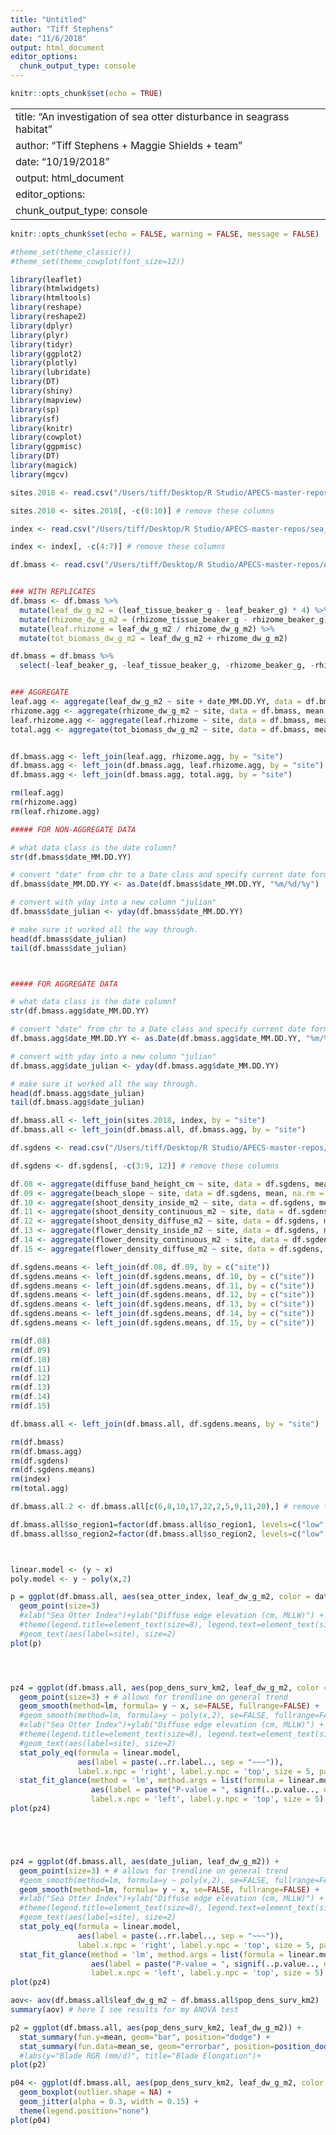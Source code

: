 ```yaml
---
title: "Untitled"
author: "Tiff Stephens"
date: "11/6/2018"
output: html_document
editor_options: 
  chunk_output_type: console
---
```


```r
knitr::opts_chunk$set(echo = TRUE)
```


---
title: "An investigation of sea otter disturbance in seagrass habitat"
author: "Tiff Stephens + Maggie Shields + team"
date: "10/19/2018"
output: html_document
editor_options: 
  chunk_output_type: console
---

```r
knitr::opts_chunk$set(echo = FALSE, warning = FALSE, message = FALSE)

#theme_set(theme_classic())
#theme_set(theme_cowplot(font_size=12))
```

```r
library(leaflet)
library(htmlwidgets)
library(htmltools)
library(reshape)
library(reshape2)
library(dplyr)
library(plyr)
library(tidyr)
library(ggplot2)
library(plotly)
library(lubridate)
library(DT)
library(shiny)
library(mapview)
library(sp)
library(sf)
library(knitr)
library(cowplot)
library(ggpmisc)
library(DT)
library(magick)
library(mgcv)
```


\sites
```r
sites.2018 <- read.csv("/Users/tiff/Desktop/R Studio/APECS-master-repos/ALL_DATA/TIFF_seagrass/2018_data_efforts/sites_2018.csv", stringsAsFactors = FALSE, header = TRUE) # import site data

sites.2018 <- sites.2018[, -c(8:10)] # remove these columns
```


\index
```r
index <- read.csv("/Users/tiff/Desktop/R Studio/APECS-master-repos/sea_otter_index_2018/so_index_stephens.csv", stringsAsFactors = FALSE, header = TRUE)

index <- index[, -c(4:7)] # remove these columns
```


\biomass
```r
df.bmass <- read.csv("/Users/tiff/Desktop/R Studio/APECS-master-repos/ALL_DATA/TIFF_seagrass/2018_data_efforts/biomass_seagrass.csv", stringsAsFactors = FALSE, header = TRUE)


### WITH REPLICATES
df.bmass <- df.bmass %>%
  mutate(leaf_dw_g_m2 = (leaf_tissue_beaker_g - leaf_beaker_g) * 4) %>%
  mutate(rhizome_dw_g_m2 = (rhizome_tissue_beaker_g - rhizome_beaker_g) * 4) %>%
  mutate(leaf.rhizome = leaf_dw_g_m2 / rhizome_dw_g_m2) %>%
  mutate(tot_biomass_dw_g_m2 = leaf_dw_g_m2 + rhizome_dw_g_m2)

df.bmass = df.bmass %>% 
  select(-leaf_beaker_g, -leaf_tissue_beaker_g, -rhizome_beaker_g, -rhizome_tissue_beaker_g)


### AGGREGATE
leaf.agg <- aggregate(leaf_dw_g_m2 ~ site + date_MM.DD.YY, data = df.bmass, mean, na.rm = TRUE)
rhizome.agg <- aggregate(rhizome_dw_g_m2 ~ site, data = df.bmass, mean, na.rm = TRUE)
leaf.rhizome.agg <- aggregate(leaf.rhizome ~ site, data = df.bmass, mean, na.rm = TRUE)
total.agg <- aggregate(tot_biomass_dw_g_m2 ~ site, data = df.bmass, mean, na.rm = TRUE)


df.bmass.agg <- left_join(leaf.agg, rhizome.agg, by = "site") 
df.bmass.agg <- left_join(df.bmass.agg, leaf.rhizome.agg, by = "site") 
df.bmass.agg <- left_join(df.bmass.agg, total.agg, by = "site") 

rm(leaf.agg)
rm(rhizome.agg)
rm(leaf.rhizome.agg)
```

```r
##### FOR NON-AGGREGATE DATA

# what data class is the date column? 
str(df.bmass$date_MM.DD.YY)

# convert "date" from chr to a Date class and specify current date format
df.bmass$date_MM.DD.YY <- as.Date(df.bmass$date_MM.DD.YY, "%m/%d/%y")

# convert with yday into a new column "julian"
df.bmass$date_julian <- yday(df.bmass$date_MM.DD.YY)  

# make sure it worked all the way through. 
head(df.bmass$date_julian)
tail(df.bmass$date_julian)



##### FOR AGGREGATE DATA

# what data class is the date column? 
str(df.bmass.agg$date_MM.DD.YY)

# convert "date" from chr to a Date class and specify current date format
df.bmass.agg$date_MM.DD.YY <- as.Date(df.bmass.agg$date_MM.DD.YY, "%m/%d/%y")

# convert with yday into a new column "julian"
df.bmass.agg$date_julian <- yday(df.bmass.agg$date_MM.DD.YY)  

# make sure it worked all the way through. 
head(df.bmass.agg$date_julian)
tail(df.bmass.agg$date_julian)
```



\join1
```r
df.bmass.all <- left_join(sites.2018, index, by = "site") 
df.bmass.all <- left_join(df.bmass.all, df.bmass.agg, by = "site") 
```





\density
```r
df.sgdens <- read.csv("/Users/tiff/Desktop/R Studio/APECS-master-repos/ALL_DATA/TIFF_seagrass/2018_data_efforts/elevs_worked.csv", stringsAsFactors = FALSE, header = TRUE)

df.sgdens <- df.sgdens[, -c(3:9, 12)] # remove these columns

df.08 <- aggregate(diffuse_band_height_cm ~ site, data = df.sgdens, mean, na.rm = TRUE)
df.09 <- aggregate(beach_slope ~ site, data = df.sgdens, mean, na.rm = TRUE)
df.10 <- aggregate(shoot_density_inside_m2 ~ site, data = df.sgdens, mean, na.rm = TRUE)
df.11 <- aggregate(shoot_density_continuous_m2 ~ site, data = df.sgdens, mean, na.rm = TRUE)
df.12 <- aggregate(shoot_density_diffuse_m2 ~ site, data = df.sgdens, mean, na.rm = TRUE)
df.13 <- aggregate(flower_density_inside_m2 ~ site, data = df.sgdens, mean, na.rm = TRUE)
df.14 <- aggregate(flower_density_continuous_m2 ~ site, data = df.sgdens, mean, na.rm = TRUE)
df.15 <- aggregate(flower_density_diffuse_m2 ~ site, data = df.sgdens, mean, na.rm = TRUE)

df.sgdens.means <- left_join(df.08, df.09, by = c("site"))
df.sgdens.means <- left_join(df.sgdens.means, df.10, by = c("site"))
df.sgdens.means <- left_join(df.sgdens.means, df.11, by = c("site"))
df.sgdens.means <- left_join(df.sgdens.means, df.12, by = c("site"))
df.sgdens.means <- left_join(df.sgdens.means, df.13, by = c("site"))
df.sgdens.means <- left_join(df.sgdens.means, df.14, by = c("site"))
df.sgdens.means <- left_join(df.sgdens.means, df.15, by = c("site"))
```

```r
rm(df.08)
rm(df.09)
rm(df.10)
rm(df.11)
rm(df.12)
rm(df.13)
rm(df.14)
rm(df.15)
```




\join1
```r
df.bmass.all <- left_join(df.bmass.all, df.sgdens.means, by = "site") 
```

```r
rm(df.bmass)
rm(df.bmass.agg)
rm(df.sgdens)
rm(df.sgdens.means)
rm(index)
rm(total.agg)
```








\plot
```r
df.bmass.all.2 <- df.bmass.all[c(6,8,10,17,22,2,5,9,11,20),] # remove these columns

df.bmass.all$so_region1=factor(df.bmass.all$so_region1, levels=c("low","mid","high")) # order sites
df.bmass.all$so_region2=factor(df.bmass.all$so_region2, levels=c("low","high")) # order sites



linear.model <- (y ~ x)
poly.model <- y ~ poly(x,2)

p = ggplot(df.bmass.all, aes(sea_otter_index, leaf_dw_g_m2, color = date_julian)) +
  geom_point(size=3) 
  #xlab("Sea Otter Index")+ylab("Diffuse edge elevation (cm, MLLW)") +
  #theme(legend.title=element_text(size=8), legend.text=element_text(size=8)) +
  #geom_text(aes(label=site), size=2)
plot(p)




pz4 = ggplot(df.bmass.all, aes(pop_dens_surv_km2, leaf_dw_g_m2, color = sed2)) +
  geom_point(size=3) + # allows for trendline on general trend
  geom_smooth(method=lm, formula= y ~ x, se=FALSE, fullrange=FALSE) +
  #geom_smooth(method=lm, formula=y ~ poly(x,2), se=FALSE, fullrange=FALSE) +
  #xlab("Sea Otter Index")+ylab("Diffuse edge elevation (cm, MLLW)") +
  #theme(legend.title=element_text(size=8), legend.text=element_text(size=8)) +
  #geom_text(aes(label=site), size=2)
  stat_poly_eq(formula = linear.model, 
               aes(label = paste(..rr.label.., sep = "~~~")), 
               label.x.npc = 'right', label.y.npc = 'top', size = 5, parse = TRUE) +
  stat_fit_glance(method = 'lm', method.args = list(formula = linear.model), geom = 'text',
                  aes(label = paste("P-value = ", signif(..p.value.., digits = 3), sep = "")),
                  label.x.npc = 'left', label.y.npc = 'top', size = 5)
plot(pz4)





pz4 = ggplot(df.bmass.all, aes(date_julian, leaf_dw_g_m2)) +
  geom_point(size=3) + # allows for trendline on general trend
  #geom_smooth(method=lm, formula=y ~ poly(x,2), se=FALSE, fullrange=FALSE) +
  geom_smooth(method=lm, formula= y ~ x, se=FALSE, fullrange=FALSE) +
  #xlab("Sea Otter Index")+ylab("Diffuse edge elevation (cm, MLLW)") +
  #theme(legend.title=element_text(size=8), legend.text=element_text(size=8)) +
  #geom_text(aes(label=site), size=2)
  stat_poly_eq(formula = linear.model, 
               aes(label = paste(..rr.label.., sep = "~~~")), 
               label.x.npc = 'right', label.y.npc = 'top', size = 5, parse = TRUE) +
  stat_fit_glance(method = 'lm', method.args = list(formula = linear.model), geom = 'text',
                  aes(label = paste("P-value = ", signif(..p.value.., digits = 3), sep = "")),
                  label.x.npc = 'left', label.y.npc = 'top', size = 5)
plot(pz4)
```


```r
aov<- aov(df.bmass.all$leaf_dw_g_m2 ~ df.bmass.all$pop_dens_surv_km2)
summary(aov) # here I see results for my ANOVA test
```



```r
p2 = ggplot(df.bmass.all, aes(pop_dens_surv_km2, leaf_dw_g_m2)) +
  stat_summary(fun.y=mean, geom="bar", position="dodge") +
  stat_summary(fun.data=mean_se, geom="errorbar", position=position_dodge(width=0.90), width=0.1)
  #labs(y="Blade RGR (mm/d)", title="Blade Elongation")+
plot(p2)
```


```r
p04 <- ggplot(df.bmass.all, aes(pop_dens_surv_km2, leaf_dw_g_m2, color = pop_dens_surv_km2)) +
  geom_boxplot(outlier.shape = NA) +
  geom_jitter(alpha = 0.3, width = 0.15) +
  theme(legend.position="none")
plot(p04)
```

